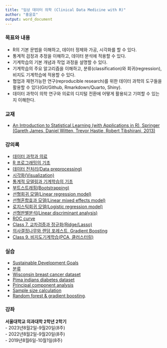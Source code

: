 ```yaml
---
title: "임상 데이터 의학 (Clinical Data Medicine with R)"
author: "홍윤호" 
output: word_document
---
```


### 목표와 내용

-   R의 기본 문법을 이해하고, 데이터 정제와 가공, 시각화를 할 수 있다. 
-   통계적 검정과 추정을 이해하고, 데이터 분석에 적용할 수 있다. 
-   기계학습의 기본 개념과 작업 과정을 설명할 수 있다. 
-   기계학습의 주요 알고리즘을 이해하고, 분류(classification)와 회귀(regression), 비지도 기계학습에 적용할 수 있다. 
-   협업과 재현가능한 연구(reproducible research)를 위한 데이터 과학의 도구들을 활용할 수 있다(Git/Github, Rmarkdown/Quarto, Shiny). 
-   데이터 과학이 의학 연구와 의료의 디지털 전환에 어떻게 활용되고 기여할 수 있는지 이해한다. 

### 교재

-   [An Introduction to Statistical Learning (with Applications in R), Springer (Gareth James, Daniel Witten, Trevor Hastie, Robert Tibshirani, 2013)](https://www-bcf.usc.edu/~gareth/ISL/)

### 강의록

-   [데이터 과학과 의료](Intro.html) 
-   [R 프로그래밍의 기초](R_basics.html) 
-   [데이터 전처리(Data preprocessing)](Preprocessing.html) 
-   [시각화(Visualization)](Visualization.html) 
-   [통계적 모델링과 기계학습의 기초](ML_basics.html) 
-   [부트스트래핑(Bootstrapping)](Bootstrapping.html) 
-   [선형회귀 모델(Linear regression model)](LinearRegression.html) 
-   [선형혼합효과 모델(Linear mixed effects model)](LME.html) 
-   [로지스틱회귀 모델(Logistic regression model)](LogisticRegression.html) 
-   [선형판별분석(Linear discriminant analysis)](LDA.html) 
-   [ROC curve](ROC.html) 
-   [Class 7. 교차검증과 정규화(Ridge/Lasso)](D7_CV_regularization.html) 
-   [의사결정나무와 랜덤 포레스트, Gradient Boosting](RandomForest_GradientBoosting.html) 
-   [Class 9. 비지도기계학습(PCA, 클러스터링)](D9_Unsupervised.html) 

### 실습

-   [Sustainable Development Goals](SDG.html) 
-   [분류](Classification_problem.html) 
-   [Wisconsin breast cancer dataset](breast_cancer.html) 
-   [Pima indians diabetes dataset](diabetes.html)
-   [Principal component analysis](PCA.html) 
-   [Sample size calculation](sampleSize.html) 
-   [Random forest & gradient boosting](RandomForest.html).        

### 강좌

**서울대학교 의과대학 2학년 2학기**\
- 2023년8월2일-9월20일(8주)\
- 2022년8월2일-9월20일(8주)\
- 2019년8월6일-10월1일(8주)
